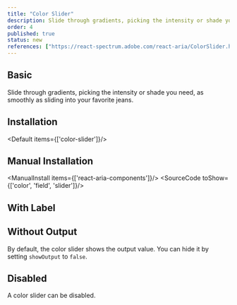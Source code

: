 ```yaml
---
title: "Color Slider"
description: Slide through gradients, picking the intensity or shade you need, as smoothly as sliding into your favorite jeans.
order: 4
published: true
status: new
references: ["https://react-spectrum.adobe.com/react-aria/ColorSlider.html#props"]
---
```


## Basic
Slide through gradients, picking the intensity or shade you need, as smoothly as sliding into your favorite jeans.
<How minW72 toUse="colors/color-slider-demo" />

## Installation
<Default items={['color-slider']}/>

## Manual Installation
<ManualInstall items={['react-aria-components']}/>
<SourceCode toShow={['color', 'field', 'slider']}/>

## With Label
<How minW72 toUse="colors/color-slider-with-label-demo" />

## Without Output
By default, the color slider shows the output value. You can hide it by setting `showOutput` to `false`.
<How minW72 toUse="colors/color-slider-without-output-demo" />

## Disabled
A color slider can be disabled.
<How minW72 toUse="colors/color-slider-disabled-demo" />

